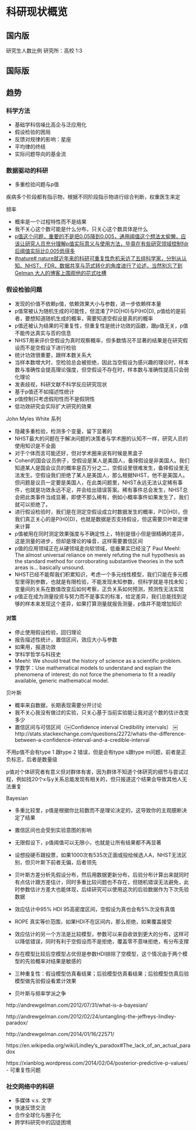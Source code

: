 # 科研现状概览 {#view}

## 国内版

研究生人数比例 研究所：高校 1:3

## 国际版

## 趋势

### 科学方法

- 基础学科信噪比高企与泛应用化
- 假设检验的困局
- 反馈对规律的影响：星座
- 平均律的终结
- 实际问题导向的基金流

### 数据驱动的科研

- 多重检验问题与p值

疾病多个阶段都有指示物，根据不同阶段指示物进行综合判断，权重医生来定

频率

- 概率是一个过程特性而不是结果
- 我不关心这个数可能是什么分布，只关心这个数具体是什么
- [p值这个问题，重要的不是把0.05降到0.005，通用阈值这个想法太偷懒，应该让研究人员充分理解p值实际意义与使用方法，毕竟在有些研究领域控制fdr后阈值实际比0.005低得多](http://www.nature.com/news/one-size-fits-all-threshold-for-p-values-under-fire-1.22625)
- [#nature# nature就近年来的科研可重复性危机采访了五组科学家，分别从认知、NHST、FDR、数据共享与范式转化的角度进行了论述，当然别忘了到 Gelman 大人的博客上围观他的花式吐槽](https://www.nature.com/articles/d41586-017-07522-z)

### 假设检验问题

- 发现的价值不依赖p值，依赖效果大小与参数，进一步依赖样本量
- p值常被认为随机生成的可能性，但混淆了P(D|H0)与P(H0|D), p值给的是前者，要想知道随机生成的概率，需要知道空假设是真的的概率
- p值还被认为结果的可重复性，但重复性是统计功效的函数，跟p值无关，p值不能传达真实与否的信息
- NHST用来评价空假设为真时观察概率，但多数情况不显著的结果是在研究假设而不是空假设下进行检验
- 统计功效很重要，跟样本数关系大
- 当样本数增大时，空检验总会被拒绝，因此当空假设为感兴趣的理论时，样本数与准确性会提高理论强度，但空假设不存在时，样本数与准确性提高只会弱化理论
- 发表歧视，科研文献不科学反应研究现状
- 基于p值还不如描述性统计
- p值控制只考虑假阳性而不是假阴性
- 低功效研究会实际扩大研究的效果

John Myles White 系列

- 隐藏多重检验，检测多个变量，留下显著的
- NHST最大的问题在于解决问题的决策者与学术圈的认知不一样，研究人员的使用知识是不全面
- 对于个体而言可能还好，但对学术圈来说有时候是黑盒子
- Cohen的国会议员例子，空假设是某人是美国人，备择假设是非美国人。我们知道某人是国会议员的概率是百万分之二，空假设里很难发生，备择假设里无法发生。空假设我们拒绝了某人是美国人，那么根据NHST，他不是美国人。但问题是议员一定要是美国人，在此类问题里，NHST永远无法认定稀有事件，也就是功效永远不足，并会给出错误答案。稀有事件总会发生，NHST总会把此类事件当成显著，即使不那么稀有，例如小概率事件如果发生了，我们就可以拒绝了。
- 进行假设检验时，我们是在测定空假设成立时数据发生的概率，P(D|H0)，但我们真正关心的是P(H0|D)，也就是数据是否支持假设，但这需要贝叶斯定律来计算
- p值被用在同时测定效果强度与不确定性上，特别是很小但是很精确的差异，这是测量的进步，但却是理论的噪音，这样需要置信区间
- p值的应用领域正在从硬领域走向软领域，低垂果实已经没了
 Paul Meehl:
The almost universal reliance on merely refuting the null hypothesis as the standard method for corroborating substantive theories in the soft areas is… basically unsound.
- NHST已经不能帮我们积累知识，考虑一个多元线性模型，我们只能在多元模型里得到参数，也就是有限检验，不能发现未知参数，但科学就是寻找未知；变量间的关系在数值改变后如何考察，正负关系如何预测，预测性无法实现
- p值正在成为测量投资与努力而不是事实的标准，给定差异，我们总能找到足够的样本来发现这个差异，如果打算测量就报告测量，p值并不能增加知识

#### 对策

- 停止使用假设检验，回归理论
- 报告描述性统计，置信区间，效应大小与参数
- 如果用，报道功效
- 学科学哲学与科技史
- Meehl: We should treat the history of science as a scientific problem.
- 学数学：Use mathematical models to understand and explain the phenomena of interest; do not force the phenomena to fit a readily available, generic mathematical model.



贝叶斯

- 概率来自数据，长期表现需要分开讨论
- 我不关心我没有做过的实验，只关心基于当前实验能让我对这个数的估计改变多少
- 置信区间与可信区间（￼Confidence interval Credibility intervals）
￼
http://stats.stackexchange.com/questions/2272/whats-the-difference-between-a-confidence-interval-and-a-credible-interval

不用p值不会有type 1 跟type 2 错误，但是会有type s跟type m问题，前者是正负标志，后者是数量级

p值对个体研究者有意义但对群体有害，因为群体不知道个体研究的细节与尝试过程，例如找20个x与y关系总能发现有相关的，但只报道这个结果会导致其他人无法重复

Bayesian

- 多重比较里，p值是根据你比较数而不是理论决定的，这导致你的主观臆断决定了结果
- 置信区间也会受到实验意图的影响
- 无限假设下，p值阈值可以无限小，也就是让所有结果都不再显著
- 设想投硬币跟投票，如果1000次有535次正面或投给候选人A，NHST无法区别，但贝叶斯下前者无偏，后者领先
- 贝叶斯方差分析先假设分布，然后用数据更新分布，后验分布计算出来就同时有点估计跟方差估计，同时多重比较问题也不存在，但随机错误无法避免，此时参数估计方差大也能体现，后续研究可以使用这次的后验数据作为下次先验数据
- 效应估计中95% HDI 95高密度区间，空假设为真也会有5%次没有真值
- ROPE 真实等价范围，如果HDI不在区间内，那么拒绝，如果覆盖接受
- 效应估计的另一个方法是比较模型，参数可以来自收敛到更大的分布，这样可以降低错误，同时有利于空假设而不是拒绝，覆盖零不意味拒绝，有分布支撑
- 存在模型比较后空模型占优但是参数HDI排除了空模型，这个情况由于两个模型的先验概率对结果是敏感的
- 三种重复性：假设模型仿真看结果；后验模型仿真看结果；后验模型仿真后验模型做先验假设看累计效果

- 贝叶斯与频率学派之争

http://andrewgelman.com/2012/07/31/what-is-a-bayesian/

http://andrewgelman.com/2012/02/24/untangling-the-jeffreys-lindley-paradox/

http://andrewgelman.com/2014/01/16/22571/

https://en.wikipedia.org/wiki/Lindley's_paradox#The_lack_of_an_actual_paradox

https://xianblog.wordpress.com/2014/02/04/posterior-predictive-p-values/
- 可重复性问题

### 社交网络中的科研

- 多媒体 v.s. 文字
- 快速反馈交流
- 合作全球化与圈子化
- 跨学科研究中的囚徒困境
